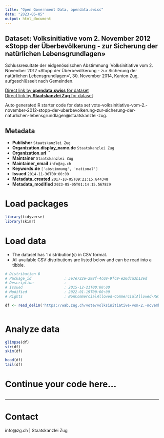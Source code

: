```yaml
---
title: "Open Government Data, opendata.swiss"
date: "2023-05-05"
output: html_document
---
```


## Dataset: Volksinitiative vom 2. November 2012 «Stopp der Überbevölkerung - zur Sicherung der natürlichen Lebensgrundlagen»

Schlussresultate der eidgenössischen Abstimmung 'Volksinitiative vom 2. November 2012 «Stopp der Überbevölkerung - zur Sicherung der natürlichen Lebensgrundlagen»', 30. November 2014, Kanton Zug, aufgeschlüsselt nach Gemeinden.

[Direct link by **opendata.swiss** for dataset](https://opendata.swiss/de/dataset/volksinitiative-vom-2-november-2012-stopp-der-uberbevolkerung-zur-sicherung-der-naturlichen-le)<br>
[Direct link by **Staatskanzlei Zug** for dataset](https://wab.zug.ch/vote/volksinitiative-vom-2.-november-2012-stopp-der-uberbevolkerung-zur-sicherung-der-naturlichen-lebensgrundlagen/data)

Auto generated R starter code for data set vote-volksinitiative-vom-2.-november-2012-stopp-der-uberbevolkerung-zur-sicherung-der-naturlichen-lebensgrundlagen@staatskanzlei-zug.

## Metadata

- **Publisher** `Staatskanzlei Zug`
- **Organization.display_name.de** `Staatskanzlei Zug`
- **Organization.url** ``
- **Maintainer** `Staatskanzlei Zug`
- **Maintainer_email** `info@zg.ch`
- **Keywords.de** `['abstimmung', 'national']`
- **Issued** `2014-11-30T00:00:00`
- **Metadata_created** `2017-10-05T09:21:15.844348`
- **Metadata_modified** `2023-05-05T01:14:15.567829`


# Load packages

```r

library(tidyverse)
library(skimr)

```

# Load data

-   The dataset has 1 distribution(s) in CSV format.
-   All available CSV distributions are listed below and can be read into a tibble.

```r

# Distribution 0
# Package_id               : 5e7e722e-298f-4c09-9fc9-e26dca3b12ed
# Description              : 
# Issued                   : 2015-12-21T00:00:00
# Modified                 : 2022-01-19T00:00:00
# Rights                   : NonCommercialAllowed-CommercialAllowed-ReferenceRequired

df <- read_delim('https://wab.zug.ch/vote/volksinitiative-vom-2.-november-2012-stopp-der-uberbevolkerung-zur-sicherung-der-naturlichen-lebensgrundlagen/data-csv')



```

# Analyze data

```r

glimpse(df)
str(df)
skim(df)

head(df)
tail(df)

```

# Continue your code here...

```r

```

------------------------------------------------------------------------

# Contact

info@zg.ch | Staatskanzlei Zug
